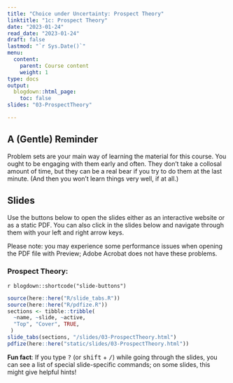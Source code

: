 ```yaml
---
title: "Choice under Uncertainty: Prospect Theory"
linktitle: "1c: Prospect Theory"
date: "2023-01-24"
read_date: "2023-01-24"
draft: false
lastmod: "`r Sys.Date()`"
menu:
  content:
    parent: Course content
    weight: 1
type: docs
output:
  blogdown::html_page:
    toc: false
slides: "03-ProspectTheory"

---
```


## A (Gentle) Reminder

Problem sets are your main way of learning the material for this course. You ought to be engaging with them early and often. They don't take a collosal amount of time, but they can be a real bear if you try to do them at the last minute. (And then you won't learn things very well, if at all.)

## Slides

Use the buttons below to open the slides either as an interactive website or as a static PDF. You can also click in the slides below and navigate through them with your left and right arrow keys.

Please note: you may experience some performance issues when opening the PDF file with Preview; Adobe Acrobat does not have these problems.

### Prospect Theory:

`r blogdown::shortcode("slide-buttons")`

```r
source(here::here("R/slide_tabs.R"))
source(here::here("R/pdfize.R"))
sections <- tibble::tribble(
  ~name, ~slide, ~active,
  "Top", "Cover", TRUE,
 )
slide_tabs(sections, "/slides/03-ProspectTheory.html")
pdfize(here::here("static/slides/03-ProspectTheory.html"))
```


:::fyi
**Fun fact**: If you type <kbd>?</kbd> (or <kbd>shift</kbd> + <kbd>/</kbd>) while going through the slides, you can see a list of special slide-specific commands; on some slides, this might give helpful hints!
:::
